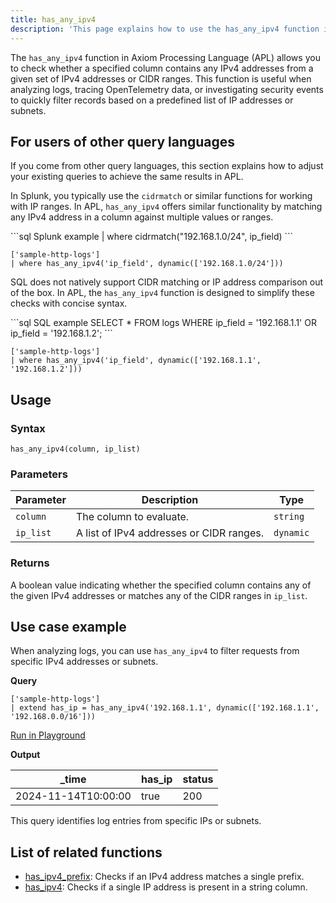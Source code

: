 ```yaml
---
title: has_any_ipv4
description: 'This page explains how to use the has_any_ipv4 function in APL.'
---
```


The `has_any_ipv4` function in Axiom Processing Language (APL) allows you to check whether a specified column contains any IPv4 addresses from a given set of IPv4 addresses or CIDR ranges. This function is useful when analyzing logs, tracing OpenTelemetry data, or investigating security events to quickly filter records based on a predefined list of IP addresses or subnets.

## For users of other query languages

If you come from other query languages, this section explains how to adjust your existing queries to achieve the same results in APL.

<AccordionGroup>
<Accordion title="Splunk SPL users">

In Splunk, you typically use the `cidrmatch` or similar functions for working with IP ranges. In APL, `has_any_ipv4` offers similar functionality by matching any IPv4 address in a column against multiple values or ranges.

<CodeGroup>
```sql Splunk example
| where cidrmatch("192.168.1.0/24", ip_field)
```

```kusto APL equivalent
['sample-http-logs']
| where has_any_ipv4('ip_field', dynamic(['192.168.1.0/24']))
```
</CodeGroup>

</Accordion>
<Accordion title="ANSI SQL users">

SQL does not natively support CIDR matching or IP address comparison out of the box. In APL, the `has_any_ipv4` function is designed to simplify these checks with concise syntax.

<CodeGroup>
```sql SQL example
SELECT * FROM logs WHERE ip_field = '192.168.1.1' OR ip_field = '192.168.1.2';
```

```kusto APL equivalent
['sample-http-logs']
| where has_any_ipv4('ip_field', dynamic(['192.168.1.1', '192.168.1.2']))
```
</CodeGroup>

</Accordion>
</AccordionGroup>

## Usage

### Syntax

```kusto
has_any_ipv4(column, ip_list)
```

### Parameters

| Parameter | Description                                  | Type           |
|-----------|----------------------------------------------|----------------|
| `column`  | The column to evaluate.                     | `string`       |
| `ip_list` | A list of IPv4 addresses or CIDR ranges.    | `dynamic`      |

### Returns

A boolean value indicating whether the specified column contains any of the given IPv4 addresses or matches any of the CIDR ranges in `ip_list`.

## Use case example

When analyzing logs, you can use `has_any_ipv4` to filter requests from specific IPv4 addresses or subnets.

**Query**

```kusto
['sample-http-logs']
| extend has_ip = has_any_ipv4('192.168.1.1', dynamic(['192.168.1.1', '192.168.0.0/16']))
```

[Run in Playground](https://play.axiom.co/axiom-play-qf1k/explorer?initForm=%7B%22apl%22%3A%22%5B'sample-http-logs'%5D%20%7C%20extend%20has_ip%20%3D%20has_any_ipv4('192.168.1.1'%2C%20dynamic(%5B'192.168.1.1'%2C%20'192.168.0.0%2F16'%5D))%22%7D)

**Output**

| _time               | has_ip       | status |
|---------------------|----------------|---------------------|
| 2024-11-14T10:00:00 | true    | 200    |

This query identifies log entries from specific IPs or subnets.

## List of related functions

- [has_ipv4_prefix](/apl/scalar-functions/ip-functions/has-ipv4-prefix): Checks if an IPv4 address matches a single prefix.
- [has_ipv4](/apl/scalar-functions/ip-functions/has-ipv4): Checks if a single IP address is present in a string column.